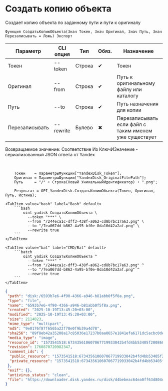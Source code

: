 ﻿---
sidebar_position: 5
description: Создать копию объекта и другие функции для работы с Yandex Disk в Открытом пакете интеграций - бесплатной open-source библиотеке интеграций для 1С:Предприятие 8, OneScript и CLI
keywords: [1C, 1С, 1С:Предприятие, 1С:Предприятие 8.3, API, Интеграция, Сервисы, Обмен, OneScript, CLI, Yandex Disk]
---


# Создать копию объекта
 Создает копию объекта по заданному пути и пути к оригиналу



`Функция СоздатьКопиюОбъекта(Знач Токен, Знач Оригинал, Знач Путь, Знач Перезаписывать = Ложь) Экспорт`

  | Параметр | CLI опция | Тип | Обяз. | Назначение |
  |-|-|-|-|-|
  | Токен | --token | Строка | &#x2714; | Токен |
  | Оригинал | --from | Строка | &#x2714; | Путь к оригинальному файлу или каталогу |
  | Путь | --to | Строка | &#x2714; | Путь назначения для копии |
  | Перезаписывать | --rewrite | Булево | &#x2716; | Перезаписывать если файл с таким именем уже существует |

  
  Возвращаемое значение:   Соответствие Из КлючИЗначение - сериализованный JSON ответа от Yandex

<br/>



```bsl title="Пример использования для 1С:Предприятие/OneScript"
    Токен    = ПараметрыФункции["YandexDisk_Token"];
    Оригинал = ПараметрыФункции["YandexDisk_OriginalFilePath"];
    Путь     = "/" + Строка(Новый УникальныйИдентификатор) + ".png";

    Результат = OPI_YandexDisk.СоздатьКопиюОбъекта(Токен, Оригинал, Путь, Истина);
```
    

 <Tabs>
  
    <TabItem value="bash" label="Bash" default>
        ```bash
            oint yadisk СоздатьКопиюОбъекта \
              --token "***" \
              --from "/244eca1c-dff3-438f-a062-cd8b7bc17a63.png" \
              --to "/7ea067dd-b862-4a95-bf0e-8da10d42a2af.png" \
              --rewrite true
        ```
    </TabItem>
  
    <TabItem value="bat" label="CMD/Bat" default>
        ```batch
            oint yadisk СоздатьКопиюОбъекта ^
              --token "***" ^
              --from "/244eca1c-dff3-438f-a062-cd8b7bc17a63.png" ^
              --to "/7ea067dd-b862-4a95-bf0e-8da10d42a2af.png" ^
              --rewrite true
        ```
    </TabItem>
</Tabs>


```json title="Результат"
{
 "path": "disk:/6593b7e6-4f90-4366-a946-b81abb0f5f8a.png",
 "type": "file",
 "name": "6593b7e6-4f90-4366-a946-b81abb0f5f8a.png",
 "created": "2025-10-19T13:45:20+03:00",
 "modified": "2025-10-19T13:45:20+03:00",
 "size": 2114023,
 "mime_type": "multipart",
 "md5": "9e0176f87f6565a22f78e0f9b39a4d78",
 "sha256": "89f8eb42a35208a17c85036e17237b0aa0657e1841efa6171dc5acbc0dea9e18",
 "media_type": "image",
 "resource_id": "1573541518:673435610607067719933042b4fd4bb53405f200860c0e999c7402264a65e06e",
 "revision": 1760870720982347,
 "comment_ids": {
  "public_resource": "1573541518:673435610607067719933042b4fd4bb53405f200860c0e999c7402264a65e06e",
  "private_resource": "1573541518:673435610607067719933042b4fd4bb53405f200860c0e999c7402264a65e06e"
 },
 "exif": {},
 "antivirus_status": "clean",
 "file": "https://downloader.disk.yandex.ru/disk/d4bebeac64ea0ff63d804d1dc0693036fed1604154a5bf4c4041803b3d905ce0/68f4f981/Kdpe3dFisZLPovVA4r-aBmpkby3AOQiLsayEHYapOMw2ylFGSbZZrsWtGPTvHxG_-QDrqSGFBOOsS3b3gKT1zA%3D%3D?uid=1573541518&filename=6593b7e6-4f90-4366-a946-b81abb0f5f8a.png&disposition=attachment&hash=&limit=0&content_type=multipart&owner_uid=1573541518&fsize=2114023&hid=03d7263840468e281bd0b238a26e7d0d&media_type=image&tknv=v3&etag=9e0176f87f6565a22f78e0f9b39a4d78"
}
```
